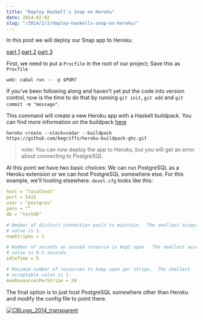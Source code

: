 ```yaml
---
title: "Deploy Haskell's Snap on Heroku"
date: 2014-02-02
slug: "/2014/2/2/deploy-haskells-snap-on-heroku/"
---
```


In this post we will deploy our Snap app to Heroku.

[part 1](http://www.christopherbiscardi.com/2014/01/07/getting-started-with-snap-and-user-authentication-part-1/)
[part 2](http://www.christopherbiscardi.com/2014/01/10/getting-started-with-snap-and-user-authentication-part-2/)
[part 3](http://www.christopherbiscardi.com/2014/01/11/getting-started-with-snap-and-user-authentication-part-3/)

First, we need to put a `Procfile` in the root of our
project; Save this as `Procfile`

```
web: cabal run -- -p $PORT
```

If you’ve been following along and haven’t yet put the code
into version control, now is the time to do that by running
`git init`, `git add` and `git commit -m "message"`.

This command will create a new Heroku app with a Haskell
buildpack. You can find more information on the buildpack
[here](https://github.com/begriffs/heroku-buildpack-ghc)

```
heroku create --stack=cedar --buildpack https://github.com/begriffs/heroku-buildpack-ghc.git
```

> note: You can now deploy the app to Heroku, but you will
> get an error about connecting to PostgreSQL

At this point we have two basic choices: We can run
PostgreSQL as a Heroku extension or we can host PostgreSQL
somewhere else. For this example, we'll hosting elsewhere.
`devel.cfg` looks like this:

```yaml
host = "localhost"
port = 5432
user = "postgres"
pass = ""
db = "testdb"

# Nmuber of distinct connection pools to maintain.  The smallest acceptable
# value is 1.
numStripes = 1

# Number of seconds an unused resource is kept open.  The smallest acceptable
# value is 0.5 seconds.
idleTime = 5

# Maximum number of resources to keep open per stripe.  The smallest
# acceptable value is 1.
maxResourcesPerStripe = 20
```

The final option is to just host PostgreSQL somewhere other
than Heroku and modify the config file to point there.

[![CBLogo_2014_transparent](http://res.cloudinary.com/diqzbm8lz/image/upload/h_300,w_300/v1428611521/CBLogo_2014_transparent_swcmig.png)](http://res.cloudinary.com/diqzbm8lz/image/upload/v1428611521/CBLogo_2014_transparent_swcmig.png)
